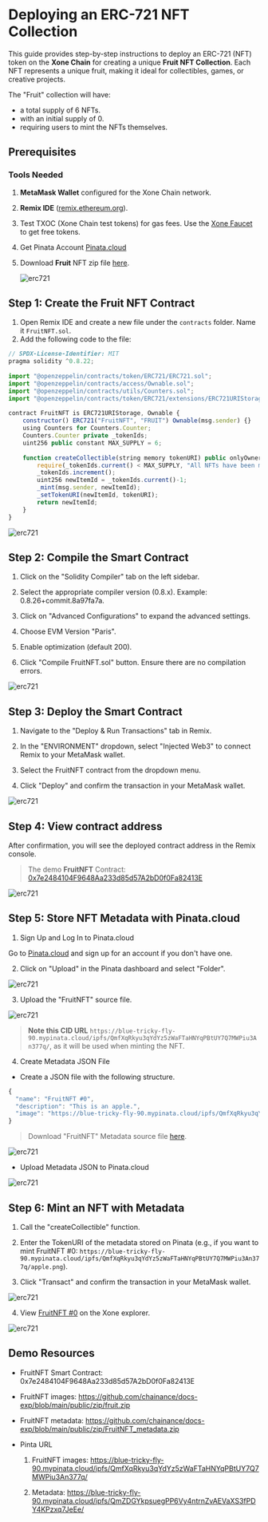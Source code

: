 # Deploying an ERC-721 NFT Collection

This guide provides step-by-step instructions to deploy an ERC-721 (NFT) token on the **Xone Chain** for creating a unique **Fruit NFT Collection**. Each NFT represents a unique fruit, making it ideal for collectibles, games, or creative projects.

The "Fruit" collection will have:

- a total supply of 6 NFTs.
- with an initial supply of 0.
- requiring users to mint the NFTs themselves.

## Prerequisites

### Tools Needed
1. **MetaMask Wallet** configured for the Xone Chain network.
2. **Remix IDE** ([remix.ethereum.org](https://remix.ethereum.org)).
3. Test TXOC (Xone Chain test tokens) for gas fees. Use the [Xone Faucet](https://faucet.xone.plus/) to get free tokens.
4. Get Pinata Account [Pinata.cloud](https://www.pinata.cloud/)
5. Download **Fruit** NFT zip file [here](https://github.com/chainance/docs-exp/blob/main/public/zip/fruit.zip).

   ![erc721](public/fruit_collection.png)

## Step 1: Create the Fruit NFT Contract
1. Open Remix IDE and create a new file under the `contracts` folder. Name it `FruitNFT.sol`.
2. Add the following code to the file:

``` js copy
// SPDX-License-Identifier: MIT
pragma solidity ^0.8.22;
 
import "@openzeppelin/contracts/token/ERC721/ERC721.sol";
import "@openzeppelin/contracts/access/Ownable.sol";
import "@openzeppelin/contracts/utils/Counters.sol";
import "@openzeppelin/contracts/token/ERC721/extensions/ERC721URIStorage.sol";
 
contract FruitNFT is ERC721URIStorage, Ownable {
    constructor() ERC721("FruitNFT", "FRUIT") Ownable(msg.sender) {}
    using Counters for Counters.Counter;
    Counters.Counter private _tokenIds;
    uint256 public constant MAX_SUPPLY = 6;
 
    function createCollectible(string memory tokenURI) public onlyOwner returns (uint256) {
        require(_tokenIds.current() < MAX_SUPPLY, "All NFTs have been minted");
        _tokenIds.increment();
        uint256 newItemId = _tokenIds.current()-1;
        _mint(msg.sender, newItemId);
        _setTokenURI(newItemId, tokenURI);
        return newItemId;
    }
}

```
   ![erc721](public/erc721_0.png)

## Step 2: Compile the Smart Contract

1. Click on the "Solidity Compiler" tab on the left sidebar.

2. Select the appropriate compiler version (0.8.x). Example: 0.8.26+commit.8a97fa7a.

3. Click on "Advanced Configurations" to expand the advanced settings.

4. Choose EVM Version "Paris".

5. Enable optimization (default 200).

6. Click "Compile FruitNFT.sol" button. Ensure there are no compilation errors.

![erc721](public/erc721_1.png)

## Step 3: Deploy the Smart Contract

1. Navigate to the "Deploy & Run Transactions" tab in Remix.

2. In the "ENVIRONMENT" dropdown, select "Injected Web3" to connect Remix to your MetaMask wallet.

3. Select the FruitNFT contract from the dropdown menu.

4. Click "Deploy" and confirm the transaction in your MetaMask wallet.

![erc721](public/erc721_2.png)

## Step 4: View contract address

After confirmation, you will see the deployed contract address in the Remix console.

> The demo **FruitNFT** Contract: [0x7e2484104F9648Aa233d85d57A2bD0f0Fa82413E](https://testnet.xscscan.com/token/0x7e2484104F9648Aa233d85d57A2bD0f0Fa82413E)

![erc721](public/erc721_3.png)

## Step 5: Store NFT Metadata with Pinata.cloud

1. Sign Up and Log In to Pinata.cloud

Go to [Pinata.cloud](https://www.pinata.cloud/) and sign up for an account if you don't have one.

2. Click on "Upload" in the Pinata dashboard and select "Folder".

![erc721](public/erc721_4.png)

3. Upload the "FruitNFT" source file.

![erc721](public/erc721_5.png)


 > **Note this CID URL** `https://blue-tricky-fly-90.mypinata.cloud/ipfs/QmfXqRkyu3qYdYz5zWaFTaHNYqPBtUY7Q7MWPiu3An377q/`, as it will be used when minting the NFT.

4. Create Metadata JSON File

- Create a JSON file with the following structure.

``` js copy
{
  "name": "FruitNFT #0",
  "description": "This is an apple.",
  "image": "https://blue-tricky-fly-90.mypinata.cloud/ipfs/QmfXqRkyu3qYdYz5zWaFTaHNYqPBtUY7Q7MWPiu3An377q/apple.png"
}
```
>  Download "FruitNFT" Metadata source file [here](https://github.com/chainance/docs-exp/blob/main/public/zip/FruitNFT_metadata.zip).

![erc721](public/erc721_6.png)

- Upload Metadata JSON to Pinata.cloud

![erc721](public/erc721_7.png)

## Step 6: Mint an NFT with Metadata

1. Call the "createCollectible" function.

2. Enter the TokenURI of the metadata stored on Pinata (e.g., if you want to mint FruitNFT #0: `https://blue-tricky-fly-90.mypinata.cloud/ipfs/QmfXqRkyu3qYdYz5zWaFTaHNYqPBtUY7Q7MWPiu3An377q/apple.png`).

3. Click "Transact" and confirm the transaction in your MetaMask wallet.

![erc721](public/erc721_8.png)

4. View [FruitNFT #0](https://testnet.xscscan.com/token/0x7e2484104F9648Aa233d85d57A2bD0f0Fa82413E/instance/0) on the Xone explorer.

![erc721](public/erc721_9.png)

## Demo Resources

- FruitNFT Smart Contract: 0x7e2484104F9648Aa233d85d57A2bD0f0Fa82413E

- FruitNFT images: https://github.com/chainance/docs-exp/blob/main/public/zip/fruit.zip
 
- FruitNFT metadata: https://github.com/chainance/docs-exp/blob/main/public/zip/FruitNFT_metadata.zip

- Pinta URL

    1. FruitNFT images: https://blue-tricky-fly-90.mypinata.cloud/ipfs/QmfXqRkyu3qYdYz5zWaFTaHNYqPBtUY7Q7MWPiu3An377q/

    2. Metadata: https://blue-tricky-fly-90.mypinata.cloud/ipfs/QmZDGYkpsuegPP6Vy4ntrnZvAEVaXS3fPDY4KPzxq7JeEe/
